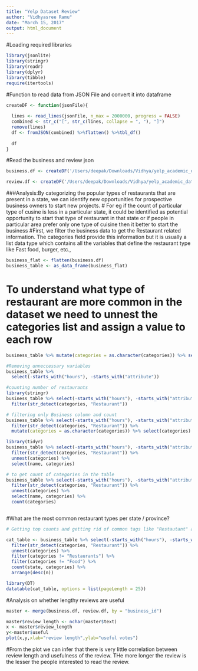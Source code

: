 ```yaml
---
title: "Yelp Dataset Review"
author: "Vidhyasree Ramu"
date: "March 15, 2017"
output: html_document
---
```


#Loading required libraries
```r
library(jsonlite)
library(stringr)
library(readr)
library(dplyr)
library(tibble)
require(itertools)
```
#Function to read data from JSON File and convert it into dataframe
```r
createDF <- function(jsonFile){
  
  lines <- read_lines(jsonFile, n_max = 2000000, progress = FALSE)
  combined <- str_c("[", str_c(lines, collapse = ", "), "]")
  remove(lines)
  df <- fromJSON(combined) %>%flatten() %>%tbl_df()
  
  df
}

```
#Read the business and review json
```r
business.df <- createDF('/Users/deepak/Downloads/Vidhya/yelp_academic_dataset_business.json')

review.df <- createDF('/Users/deepak/Downloads/Vidhya/yelp_academic_dataset_review.json')
```

###Analysis:By categorizing the popular types of restaurants that are present in a state, we can identify new opportunities for prospective business owners to start new projects.
# For eg if the count of particular type of cusine is less in a particular state, it could be identified as potential opportunity to start that type of restaurant  in that state or if people in particular area prefer only one type of cuisine then it better to start the business
#First, we filter the business data to get the Restaurant related information. The categories field provide this information but it is usually a list data type which contains all the variables that define the restaurant type like Fast food, burger, etc., 
```r
business_flat <- flatten(business.df)
business_table <- as_data_frame(business_flat)


```
# To understand what type of restaurant are more common in the dataset we need to unnest the categories list and assign a value to each row
```r
business_table %>% mutate(categories = as.character(categories)) %>% select(categories)

#Removing unneccessary variables
business_table %>% 
  select(-starts_with("hours"), -starts_with("attribute"))

#counting number of restaurants
library(stringr)
business_table %>% select(-starts_with("hours"), -starts_with("attribute")) %>%
  filter(str_detect(categories, "Restaurant"))

# filtering only Business column and count 
business_table %>% select(-starts_with("hours"), -starts_with("attribute")) %>%
  filter(str_detect(categories, "Restaurant")) %>%
  mutate(categories = as.character(categories)) %>% select(categories)

library(tidyr)
business_table %>% select(-starts_with("hours"), -starts_with("attribute")) %>%
  filter(str_detect(categories, "Restaurant")) %>%
  unnest(categories) %>%
  select(name, categories)

# to get count of categories in the table
business_table %>% select(-starts_with("hours"), -starts_with("attribute")) %>%
  filter(str_detect(categories, "Restaurant")) %>%
  unnest(categories) %>%
  select(name, categories) %>%
  count(categories)



```
#What are the most common restaurant types per state / province?
```r

# Getting top counts and getting rid of common tags like "Restautant" and "Food"

cat_table <- business_table %>% select(-starts_with("hours"), -starts_with("attribute")) %>%
  filter(str_detect(categories, "Restaurant")) %>%
  unnest(categories) %>%
  filter(categories != "Restaurants") %>%
  filter(categories != "Food") %>%
  count(state, categories) %>%
  arrange(desc(n))

library(DT)
datatable(cat_table, options = list(pageLength = 25))

```


#Analysis on whether lengthy reviews are useful
```r
master <- merge(business.df, review.df, by = "business_id")

master$review_length <- nchar(master$text)
x <- master$review_length
y<-master$useful
plot(x,y,xlab="review length",ylab="useful votes")

```
#From the plot we can infer that there is very little correlation between review length and usefulness of the review. THe more longer the review is the lesser the people interested to read the review. 


